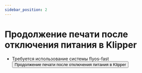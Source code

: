```yaml
---
sidebar_position: 2
---
```


# Продолжение печати после отключения питания в Klipper
* Требуется использование системы flyos-fast
<Button variant="contained" disableElevation href="https://mellow.klipper.cn/docs/category/flyos-fast">Продолжение печати после отключения питания в Klipper</Button>
